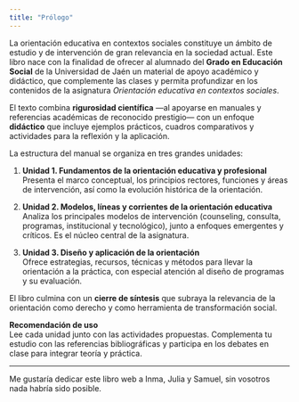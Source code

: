 ```yaml
---
title: "Prólogo"
---
```


La orientación educativa en contextos sociales constituye un ámbito de estudio y de intervención de gran relevancia en la sociedad actual. Este libro nace con la finalidad de ofrecer al alumnado del **Grado en Educación Social** de la Universidad de Jaén un material de apoyo académico y didáctico, que complemente las clases y permita profundizar en los contenidos de la asignatura *Orientación educativa en contextos sociales*.  

El texto combina **rigurosidad científica** —al apoyarse en manuales y referencias académicas de reconocido prestigio— con un enfoque **didáctico** que incluye ejemplos prácticos, cuadros comparativos y actividades para la reflexión y la aplicación.  

La estructura del manual se organiza en tres grandes unidades:

1. **Unidad 1. Fundamentos de la orientación educativa y profesional**  
   Presenta el marco conceptual, los principios rectores, funciones y áreas de intervención, así como la evolución histórica de la orientación.

2. **Unidad 2. Modelos, líneas y corrientes de la orientación educativa**  
   Analiza los principales modelos de intervención (counseling, consulta, programas, institucional y tecnológico), junto a enfoques emergentes y críticos. Es el núcleo central de la asignatura.

3. **Unidad 3. Diseño y aplicación de la orientación**  
   Ofrece estrategias, recursos, técnicas y métodos para llevar la orientación a la práctica, con especial atención al diseño de programas y su evaluación.

El libro culmina con un **cierre de síntesis** que subraya la relevancia de la orientación como derecho y como herramienta de transformación social.  

::: {.callout-tip}
**Recomendación de uso**  
Lee cada unidad junto con las actividades propuestas. Complementa tu estudio con las referencias bibliográficas y participa en los debates en clase para integrar teoría y práctica.
:::

---


Me gustaría dedicar este libro web a Inma, Julia y Samuel, sin vosotros nada habría sido posible.
